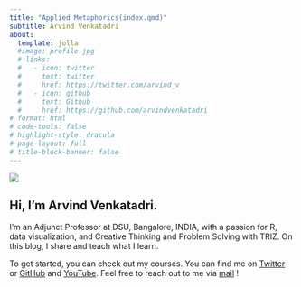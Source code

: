 ```yaml
---
title: "Applied Metaphorics(index.qmd)"
subtitle: Arvind Venkatadri
about:
  template: jolla
  #image: profile.jpg
  # links:
  #   - icon: twitter
  #     text: twitter
  #     href: https://twitter.com/arvind_v
  #   - icon: github
  #     text: Github
  #     href: https://github.com/arvindvenkatadri
# format: html
# code-tools: false
# highlight-style: dracula
# page-layout: full
# title-block-banner: false
---
```


::: grid
::: g-col-6
![](materials/images/avatar.jpg)
:::

::: g-col-6
# Hi, I'm Arvind Venkatadri.

I'm an Adjunct Professor at DSU, Bangalore, INDIA, with a passion for R,
data visualization, and Creative Thinking and Problem Solving with TRIZ.
On this blog, I share and teach what I learn.

To get started, you can check out my courses. You can find me on
[Twitter](https://twitter.com/arvind_v) or
[GitHub](https://github.com/arvindvenkatadri) and
[YouTube](https://www.youtube.com/user/arvindvenkatadri). Feel free to
reach out to me via [mail](mailto:arvind.venkatadri@gmail.com) !
:::
:::
